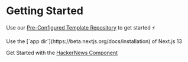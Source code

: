 # Getting Started


Use our [Pre-Configured Template Repository](https://github.com/Palanikannan1437/RC4-Starter-Pack) to get started ⚡️

<Callout type="info" emoji="ℹ️">
  Use the [`app dir`](https://beta.nextjs.org/docs/installation) of Next.js 13
</Callout>

Get Started with the [HackerNews Component](./components/Hackernews)
